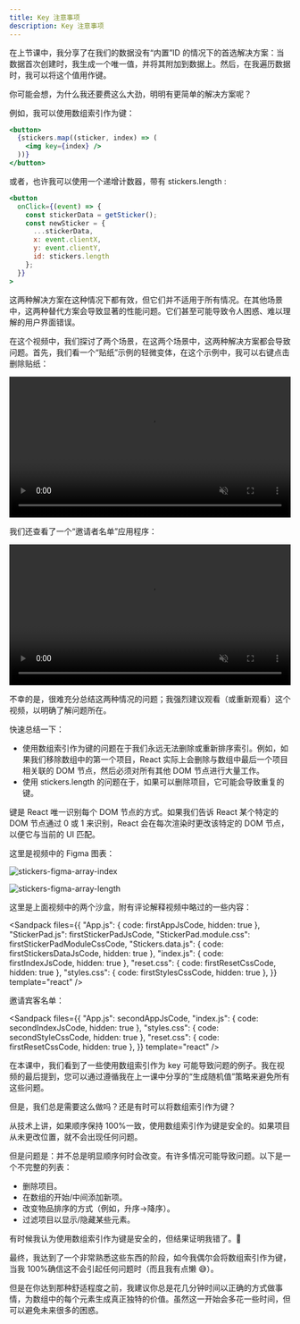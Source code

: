 ```yaml
---
title: Key 注意事项
description: Key 注意事项
---
```




<Accordions>

<Accordion title="视频摘要">

在上节课中，我分享了在我们的数据没有“内置”ID 的情况下的首选解决方案：当数据首次创建时，我生成一个唯一值，并将其附加到数据上。然后，在我遍历数据时，我可以将这个值用作键。

你可能会想，为什么我还要费这么大劲，明明有更简单的解决方案呢？

例如，我可以使用数组索引作为键：

```jsx
<button>
  {stickers.map((sticker, index) => (
    <img key={index} />
  ))}
</button>
```

或者，也许我可以使用一个递增计数器，带有 stickers.length :

```jsx
<button
  onClick={(event) => {
    const stickerData = getSticker();
    const newSticker = {
      ...stickerData,
      x: event.clientX,
      y: event.clientY,
      id: stickers.length
    };
  }}
>
```

这两种解决方案在这种情况下都有效，但它们并不适用于所有情况。在其他场景中，这两种替代方案会导致显著的性能问题。它们甚至可能导致令人困惑、难以理解的用户界面错误。

在这个视频中，我们探讨了两个场景，在这两个场景中，这两种解决方案都会导致问题。首先，我们看一个“贴纸”示例的轻微变体，在这个示例中，我可以右键点击删除贴纸：

<video controls loop muted playsInline width="100%">
  <source src="/react/key-scenario-stickers.mp4" type="video/mp4" />
</video>

我们还查看了一个“邀请者名单”应用程序：

<video controls loop muted playsInline width="100%">
  <source src="/react/key-scenario-invitees.mp4" type="video/mp4" />
</video>

不幸的是，很难充分总结这两种情况的问题；我强烈建议观看（或重新观看）这个视频，以明确了解问题所在。

快速总结一下：

- 使用数组索引作为键的问题在于我们永远无法删除或重新排序索引。例如，如果我们移除数组中的第一个项目，React 实际上会删除与数组中最后一个项目相关联的 DOM 节点，然后必须对所有其他 DOM 节点进行大量工作。
- 使用 stickers.length 的问题在于，如果可以删除项目，它可能会导致重复的键。

键是 React 唯一识别每个 DOM 节点的方式。如果我们告诉 React 某个特定的 DOM 节点通过 0 或 1 来识别，React 会在每次渲染时更改该特定的 DOM 节点，以便它与当前的 UI 匹配。

这里是视频中的 Figma 图表：

![stickers-figma-array-index](/react/stickers-figma-array-index.png)

![stickers-figma-array-length](/react/stickers-figma-array-length.png)

</Accordion>

</Accordions>

这里是上面视频中的两个沙盒，附有评论解释视频中略过的一些内容：

<Sandpack
  files={{
    "App.js": { code: firstAppJsCode, hidden: true },
    "StickerPad.js": firstStickerPadJsCode,
    "StickerPad.module.css": firstStickerPadModuleCssCode,
    "Stickers.data.js": { code: firstStickersDataJsCode, hidden: true },
    "index.js": { code: firstIndexJsCode, hidden: true },
    "reset.css": { code: firstResetCssCode, hidden: true },
    "styles.css": { code: firstStylesCssCode, hidden: true },
  }}
  template="react"
/>

邀请宾客名单：

<Sandpack
  files={{
    "App.js": secondAppJsCode,
    "index.js": { code: secondIndexJsCode, hidden: true },
    "styles.css": { code: secondStyleCssCode, hidden: true },
    "reset.css": { code: firstResetCssCode, hidden: true },
  }}
  template="react"
/>

<Callout title="弯曲规则">

在本课中，我们看到了一些使用数组索引作为 key 可能导致问题的例子。我在视频的最后提到，您可以通过遵循我在上一课中分享的“生成随机值”策略来避免所有这些问题。

但是，我们总是需要这么做吗？还是有时可以将数组索引作为键？

从技术上讲，如果顺序保持 100%一致，使用数组索引作为键是安全的。如果项目从未更改位置，就不会出现任何问题。

但是问题是：并不总是明显顺序何时会改变。有许多情况可能导致问题。以下是一个不完整的列表：

- 删除项目。
- 在数组的开始/中间添加新项。
- 改变物品排序的方式（例如，升序→降序）。
- 过滤项目以显示/隐藏某些元素。

有时候我认为使用数组索引作为键是安全的，但结果证明我错了。😬

最终，我达到了一个非常熟悉这些东西的阶段，如今我偶尔会将数组索引作为键，当我 100%确信这不会引起任何问题时（而且我有点懒 😅）。

但是在你达到那种舒适程度之前，我建议你总是花几分钟时间以正确的方式做事情，为数组中的每个元素生成真正独特的价值。虽然这一开始会多花一些时间，但可以避免未来很多的困惑。

</Callout>
